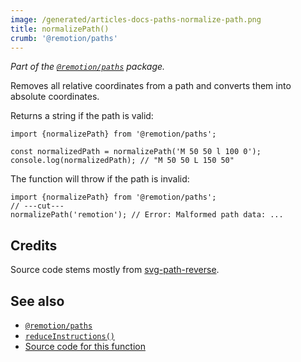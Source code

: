 ```yaml
---
image: /generated/articles-docs-paths-normalize-path.png
title: normalizePath()
crumb: '@remotion/paths'
---
```


_Part of the [`@remotion/paths`](/docs/paths) package._

Removes all relative coordinates from a path and converts them into absolute coordinates.

Returns a string if the path is valid:

```tsx twoslash
import {normalizePath} from '@remotion/paths';

const normalizedPath = normalizePath('M 50 50 l 100 0');
console.log(normalizedPath); // "M 50 50 L 150 50"
```

The function will throw if the path is invalid:

```tsx twoslash
import {normalizePath} from '@remotion/paths';
// ---cut---
normalizePath('remotion'); // Error: Malformed path data: ...
```

## Credits

Source code stems mostly from [svg-path-reverse](https://www.npmjs.com/package/svg-path-reverse).

## See also

- [`@remotion/paths`](/docs/paths)
- [`reduceInstructions()`](/docs/paths/reduce-instructions)
- [Source code for this function](https://github.com/remotion-dev/remotion/blob/main/packages/paths/src/normalize-path.ts)
